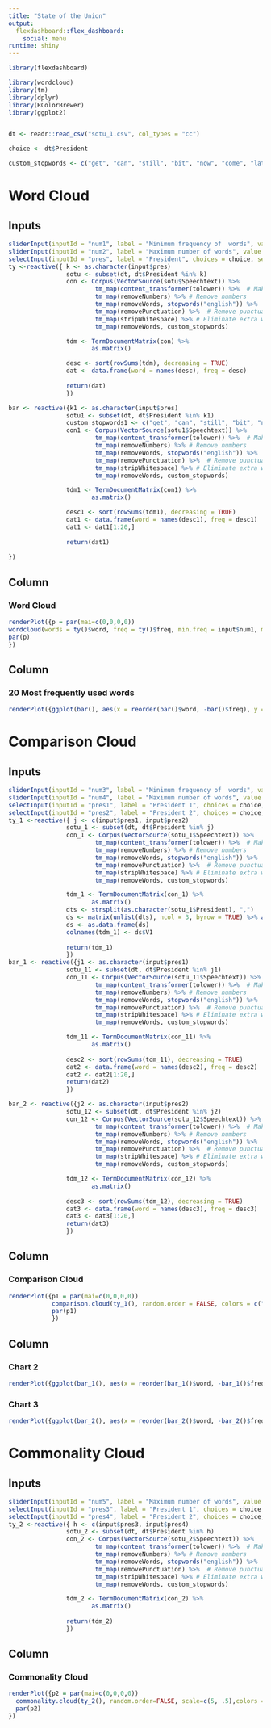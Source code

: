 ---
title: "State of the Union"
output: 
  flexdashboard::flex_dashboard:
    social: menu
runtime: shiny
---

```{r setup, include=FALSE}
library(flexdashboard)
```

```{r global, include = FALSE}
library(wordcloud)
library(tm)
library(dplyr)
library(RColorBrewer)
library(ggplot2)


dt <- readr::read_csv("sotu_1.csv", col_types = "cc")

choice <- dt$President

custom_stopwords <- c("get", "can", "still", "bit", "now", "come", "later", "got",                                                          "tell", "said","just", "else", "will")

```

Word Cloud
===================================== 

Inputs {.sidebar}
-------------------------------------

```{r}
sliderInput(inputId = "num1", label = "Minimum frequency of  words", value = 20, min = 0, max = 30)
sliderInput(inputId = "num2", label = "Maximum number of words", value = 100, min = 30, max = 400)
selectInput(inputId = "pres", label = "President", choices = choice, selected = NULL, multiple = FALSE)
ty <-reactive({ k <- as.character(input$pres)
                sotu <- subset(dt, dt$President %in% k)
                con <- Corpus(VectorSource(sotu$Speechtext)) %>%
                        tm_map(content_transformer(tolower)) %>%  # Make all text lower case
                        tm_map(removeNumbers) %>% # Remove numbers
                        tm_map(removeWords, stopwords("english")) %>%  # Remove english common stopwords
                        tm_map(removePunctuation) %>%  # Remove punctuations
                        tm_map(stripWhitespace) %>% # Eliminate extra white spaces
                        tm_map(removeWords, custom_stopwords)

                tdm <- TermDocumentMatrix(con) %>%
                       as.matrix()

                desc <- sort(rowSums(tdm), decreasing = TRUE)
                dat <- data.frame(word = names(desc), freq = desc)
                
                return(dat)
                })

bar <- reactive({k1 <- as.character(input$pres)
                sotu1 <- subset(dt, dt$President %in% k1)
                custom_stopwords1 <- c("get", "can", "still", "bit", "now", "come", "later", "got",                                                          "tell", "said","just", "else", "will")
                con1 <- Corpus(VectorSource(sotu1$Speechtext)) %>%
                        tm_map(content_transformer(tolower)) %>%  # Make all text lower case
                        tm_map(removeNumbers) %>% # Remove numbers
                        tm_map(removeWords, stopwords("english")) %>%  # Remove english common stopwords
                        tm_map(removePunctuation) %>%  # Remove punctuations
                        tm_map(stripWhitespace) %>% # Eliminate extra white spaces
                        tm_map(removeWords, custom_stopwords)

                tdm1 <- TermDocumentMatrix(con1) %>%
                       as.matrix()

                desc1 <- sort(rowSums(tdm1), decreasing = TRUE)
                dat1 <- data.frame(word = names(desc1), freq = desc1)
                dat1 <- dat1[1:20,]
                
                return(dat1)
  
})

```

Column {data-width=850}
-------------------------------------

### Word Cloud
    
```{r}
renderPlot({p = par(mai=c(0,0,0,0))
wordcloud(words = ty()$word, freq = ty()$freq, min.freq = input$num1, max.words = input$num2, random.order = FALSE, rot.per = 0.2, colors=brewer.pal(8, "Dark2"))
par(p)
})
```

Column {data-height=500}
-------------------------------------

### 20 Most frequently used words

```{r}
renderPlot({ggplot(bar(), aes(x = reorder(bar()$word, -bar()$freq), y = bar()$freq)) + geom_bar(stat = "identity", fill="darkred") + theme(axis.text.x=element_text(angle=45, hjust=1)) + xlab("Words") + ylab("Count of Words")})
```
   
Comparison Cloud
=====================================     

Inputs {.sidebar}
-------------------------------------

```{r}
sliderInput(inputId = "num3", label = "Minimum frequency of  words", value = 20, min = 0, max = 30)
sliderInput(inputId = "num4", label = "Maximum number of words", value = 100, min = 30, max = 400)
selectInput(inputId = "pres1", label = "President 1", choices = choice, selected = "Barack Obama , February 24, 2009", multiple = FALSE)
selectInput(inputId = "pres2", label = "President 2", choices = choice, selected = "Donald J. Trump, February 28, 2017", multiple = FALSE)
ty_1 <-reactive({ j <- c(input$pres1, input$pres2)
                sotu_1 <- subset(dt, dt$President %in% j)
                con_1 <- Corpus(VectorSource(sotu_1$Speechtext)) %>%
                        tm_map(content_transformer(tolower)) %>%  # Make all text lower case
                        tm_map(removeNumbers) %>% # Remove numbers
                        tm_map(removeWords, stopwords("english")) %>%  # Remove english common stopwords
                        tm_map(removePunctuation) %>%  # Remove punctuations
                        tm_map(stripWhitespace) %>% # Eliminate extra white spaces
                        tm_map(removeWords, custom_stopwords)

                tdm_1 <- TermDocumentMatrix(con_1) %>%
                       as.matrix()
                dts <- strsplit(as.character(sotu_1$President), ",")
                ds <- matrix(unlist(dts), ncol = 3, byrow = TRUE) %>% as.data.frame()
                ds <- as.data.frame(ds)
                colnames(tdm_1) <- ds$V1
                
                return(tdm_1)
                })
bar_1 <- reactive({j1 <- as.character(input$pres1)
                sotu_11 <- subset(dt, dt$President %in% j1)
                con_11 <- Corpus(VectorSource(sotu_11$Speechtext)) %>%
                        tm_map(content_transformer(tolower)) %>%  # Make all text lower case
                        tm_map(removeNumbers) %>% # Remove numbers
                        tm_map(removeWords, stopwords("english")) %>%  # Remove english common stopwords
                        tm_map(removePunctuation) %>%  # Remove punctuations
                        tm_map(stripWhitespace) %>% # Eliminate extra white spaces
                        tm_map(removeWords, custom_stopwords)

                tdm_11 <- TermDocumentMatrix(con_11) %>%
                       as.matrix()
                
                desc2 <- sort(rowSums(tdm_11), decreasing = TRUE)
                dat2 <- data.frame(word = names(desc2), freq = desc2)
                dat2 <- dat2[1:20,]
                return(dat2)
                })

bar_2 <- reactive({j2 <- as.character(input$pres2)
                sotu_12 <- subset(dt, dt$President %in% j2)
                con_12 <- Corpus(VectorSource(sotu_12$Speechtext)) %>%
                        tm_map(content_transformer(tolower)) %>%  # Make all text lower case
                        tm_map(removeNumbers) %>% # Remove numbers
                        tm_map(removeWords, stopwords("english")) %>%  # Remove english common stopwords
                        tm_map(removePunctuation) %>%  # Remove punctuations
                        tm_map(stripWhitespace) %>% # Eliminate extra white spaces
                        tm_map(removeWords, custom_stopwords)

                tdm_12 <- TermDocumentMatrix(con_12) %>%
                       as.matrix() 
                
                desc3 <- sort(rowSums(tdm_12), decreasing = TRUE)
                dat3 <- data.frame(word = names(desc3), freq = desc3)
                dat3 <- dat3[1:20,]
                return(dat3)
                })
```

Column {data-width=850}
-------------------------------------

### Comparison Cloud
    
```{r}
renderPlot({p1 = par(mai=c(0,0,0,0))
            comparison.cloud(ty_1(), random.order = FALSE, colors = c("lightsteelblue3","indianred3"), title.size =              2.5, min.freq = input$num3 ,max.words = input$num4)
            par(p1)
            })

```

Column {data-width=500}
-------------------------------------

### Chart 2

```{r}
renderPlot({ggplot(bar_1(), aes(x = reorder(bar_1()$word, -bar_1()$freq), y = bar_1()$freq)) + geom_bar(stat = "identity", fill="lightblue") + theme(axis.text.x=element_text(angle=45, hjust=1)) + xlab("Words") + ylab("Count of Words")})
```

### Chart 3
    
```{r}
renderPlot({ggplot(bar_2(), aes(x = reorder(bar_2()$word, -bar_2()$freq), y = bar_2()$freq)) + geom_bar(stat = "identity", fill="darkred") + theme(axis.text.x=element_text(angle=45, hjust=1)) + xlab("Words") + ylab("Count of Words")})
```


Commonality Cloud
=====================================     

Inputs {.sidebar}
-------------------------------------

```{r}
sliderInput(inputId = "num5", label = "Maximum number of words", value = 100, min = 30, max = 400)
selectInput(inputId = "pres3", label = "President 1", choices = choice, selected = NULL, multiple = FALSE)
selectInput(inputId = "pres4", label = "President 2", choices = choice, selected = NULL, multiple = FALSE)
ty_2 <-reactive({ h <- c(input$pres3, input$pres4)
                sotu_2 <- subset(dt, dt$President %in% h)
                con_2 <- Corpus(VectorSource(sotu_2$Speechtext)) %>%
                        tm_map(content_transformer(tolower)) %>%  # Make all text lower case
                        tm_map(removeNumbers) %>% # Remove numbers
                        tm_map(removeWords, stopwords("english")) %>%  # Remove english common stopwords
                        tm_map(removePunctuation) %>%  # Remove punctuations
                        tm_map(stripWhitespace) %>% # Eliminate extra white spaces
                        tm_map(removeWords, custom_stopwords)

                tdm_2 <- TermDocumentMatrix(con_2) %>%
                       as.matrix()
                
                return(tdm_2)
                })
```

Column {data-width=850}
-------------------------------------

### Commonality Cloud
    
```{r}
renderPlot({p2 = par(mai=c(0,0,0,0))
  commonality.cloud(ty_2(), random.order=FALSE, scale=c(5, .5),colors = brewer.pal(4, "Dark2"), max.words=input$num5)
  par(p2)
})
```
